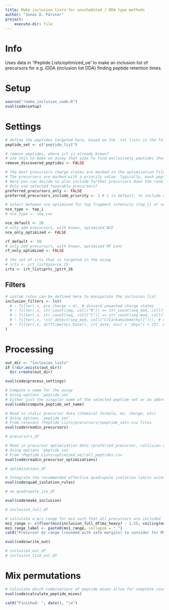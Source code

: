 ```yaml
---
title: Make inclusion lists for unscheduled / DDA type methods
author: "Jonas D. Förster"
project:
    execute-dir: file
---
```


# Info

Uses data in '!Peptide Lists/optimized_oe' to make an inclusion list of precursors for e.g. iDDA (inclusion list DDA) finding peptide retention times.

# Setup

```r
source("!make_inclusion_code.R")
eval(code$setup)
```

# Settings

```r
# define the peptides targeted here, based on the .txt lists in the folder '!Peptide Lists'
peptide_set <- c("peptide_list")

# remove peptides, where irt is already known?
# use this to make an assay that aims to find exclusively peptides that have not been discovered so far.
remove_discovered_peptides <- FALSE

# The best precursors charge states are marked in the optimization file.
# The precursors are marked with a priority value. Typically, each peptide will have one best precursor marked with '1'.
# Here you can decide to also include further precursors down the ranking (e.g. +++ in addition to ++)
# Only use selected favorable precursors? 
preferred_precursors_only <- FALSE
preferred_precursors_include_priority <- 1 # 1 is default, to include only the best precursor

# select between nce optimised for top fragment intensity (top_i) or sequence coverage (seq_cov)
nce_type <- top_i
# nce_type <- seq_cov

nce_default <- 28
# only add precursors, with known, optimized NCE
nce_only_optimized <- FALSE

rf_default <- 50
# only add precursors, with known, optimized RF Lens
rf_only_optimized <- FALSE

# the set of irts that is targeted in the assay
# irts <- irt_list$pierce_15
irts <- irt_list$prtc_jptrt_26
```

## Filters

```r
# custom rules can be defined here to manipulate the inclusion list
inclusion_filters <- lst(
  # ~ filter(.x, pre_charge < 4), # discard unwanted charge states
  # ~ filter(.x, str_count(seq, coll("M")) == str_count(seq_mod, coll("M[Oxidation]"))), # discard unoxidized M precursors
  # ~ filter(.x, str_count(seq, coll("C")) == str_count(seq_mod, coll("C[Carbamidomethyl]"))), # discard unmodified cysteines
  # ~ filter(.x, !str_detect(seq_mod, coll("C[Carbamidomethyl]"))), # discard modified cysteines
  # ~ filter(.x, difftime(Sys.Date(), irt_date, unit = "days") > 25), # keep/drop peptides for which the iRT reference is outdated
)
```

# Processing

```r
out_dir <- "inclusion_lists"
if (!dir.exists(out_dir))
  dir.create(out_dir)
```

```r
eval(code$process_settings)
```

```r
# Compute a name for the assay
# Using options `peptide_set`
# Either just the singular name of the selected peptide set or an abbreviated concatenation of all.
eval(code$compute_peptide_set_name)
```

```r
# Read in static precursor data (chemical formula, mz, charge, etc)
# Using options `peptide_set`
# From relevant !Peptide Lists/precursors/<peptide_set>.csv files
eval(code$readin_precursors)

# precursors_df
```

```r
# Read in precursor optimization data (preferred precursor, collision energy, rt, etc)
# Using options `peptide_set`
# From !Peptide Lists/optimized_oe/!all_peptides.csv
eval(code$readin_precursor_optimizations)

# optimizations_df
```

```r
# Integrate the recommended effective quadrupole isolation limits according to the thermo oe manual
eval(code$quad_isolation_rules)

# oe_quadrupole_iso_df
```

```r
eval(code$make_inclusion)

# inclusion_full_df
```

```r
# calculate a m/z range for ms1 such that all precursors are included
ms1_range <- c(floor(min(inclusion_full_df$mz_heavy) - 1.5), ceiling(max(inclusion_full_df$mz_heavy) + 1.5))
ms1_range_label <- paste0(ms1_range, collapse = "_")
cat0("Precursor mz range (rounded with safe margins) to consider for MS1 scan: ", ms1_range[1], " - ", ms1_range[2], "\n")
```

```r
eval(code$write_out)

# inclusion_out_df
# inclusion_tsim_out_df
```

# Mix permutations

```r
# Calculate which combinations of peptide mixes allow for complete coverage of all target peptides.
eval(code$calculate_peptide_mixes)
```

```r
cat0("Finished: ", date(), "\n")
```
